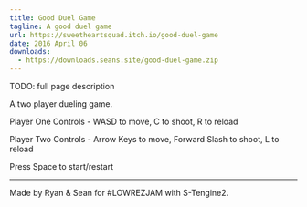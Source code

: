 ```yaml
---
title: Good Duel Game
tagline: A good duel game
url: https://sweetheartsquad.itch.io/good-duel-game
date: 2016 April 06
downloads:
  - https://downloads.seans.site/good-duel-game.zip
---
```


TODO: full page description



A two player dueling game.

Player One Controls - WASD to move, C to shoot, R to reload

Player Two Controls - Arrow Keys to move, Forward Slash to shoot, L to reload

Press Space to start/restart

_____________

Made by Ryan & Sean for #LOWREZJAM with S-Tengine2.<span></span>
